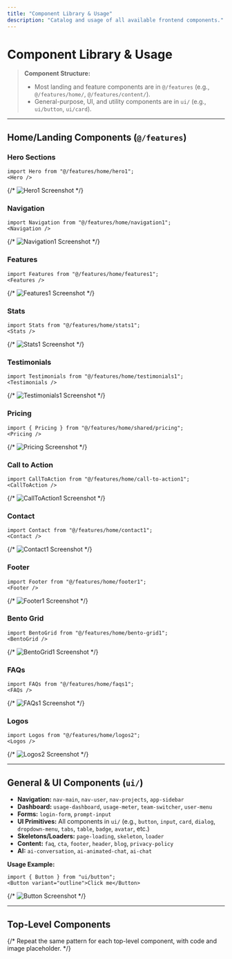 ```yaml
---
title: "Component Library & Usage"
description: "Catalog and usage of all available frontend components."
---
```


# Component Library & Usage

> **Component Structure:**
> - Most landing and feature components are in `@/features` (e.g., `@/features/home/`, `@/features/content/`).
> - General-purpose, UI, and utility components are in `ui/` (e.g., `ui/button`, `ui/card`).

---

## Home/Landing Components (`@/features`)

### Hero Sections

```tsx
import Hero from "@/features/home/hero1";
<Hero />
```
{/* ![Hero1 Screenshot](/images/frontend/hero1.png) */}

### Navigation

```tsx
import Navigation from "@/features/home/navigation1";
<Navigation />
```
{/* ![Navigation1 Screenshot](/images/frontend/navigation1.png) */}

### Features

```tsx
import Features from "@/features/home/features1";
<Features />
```
{/* ![Features1 Screenshot](/images/frontend/features1.png) */}

### Stats

```tsx
import Stats from "@/features/home/stats1";
<Stats />
```
{/* ![Stats1 Screenshot](/images/frontend/stats1.png) */}

### Testimonials

```tsx
import Testimonials from "@/features/home/testimonials1";
<Testimonials />
```
{/* ![Testimonials1 Screenshot](/images/frontend/testimonials1.png) */}

### Pricing

```tsx
import { Pricing } from "@/features/home/shared/pricing";
<Pricing />
```
{/* ![Pricing Screenshot](/images/frontend/pricing.png) */}

### Call to Action

```tsx
import CallToAction from "@/features/home/call-to-action1";
<CallToAction />
```
{/* ![CallToAction1 Screenshot](/images/frontend/call-to-action1.png) */}

### Contact

```tsx
import Contact from "@/features/home/contact1";
<Contact />
```
{/* ![Contact1 Screenshot](/images/frontend/contact1.png) */}

### Footer

```tsx
import Footer from "@/features/home/footer1";
<Footer />
```
{/* ![Footer1 Screenshot](/images/frontend/footer1.png) */}

### Bento Grid

```tsx
import BentoGrid from "@/features/home/bento-grid1";
<BentoGrid />
```
{/* ![BentoGrid1 Screenshot](/images/frontend/bento-grid1.png) */}

### FAQs

```tsx
import FAQs from "@/features/home/faqs1";
<FAQs />
```
{/* ![FAQs1 Screenshot](/images/frontend/faqs1.png) */}

### Logos

```tsx
import Logos from "@/features/home/logos2";
<Logos />
```
{/* ![Logos2 Screenshot](/images/frontend/logos2.png) */}

---

## General & UI Components (`ui/`)

- **Navigation:** `nav-main`, `nav-user`, `nav-projects`, `app-sidebar`
- **Dashboard:** `usage-dashboard`, `usage-meter`, `team-switcher`, `user-menu`
- **Forms:** `login-form`, `prompt-input`
- **UI Primitives:** All components in `ui/` (e.g., `button`, `input`, `card`, `dialog`, `dropdown-menu`, `tabs`, `table`, `badge`, `avatar`, etc.)
- **Skeletons/Loaders:** `page-loading`, `skeleton`, `loader`
- **Content:** `faq`, `cta`, `footer`, `header`, `blog`, `privacy-policy`
- **AI:** `ai-conversation`, `ai-animated-chat`, `ai-chat`

**Usage Example:**

```tsx
import { Button } from "ui/button";
<Button variant="outline">Click me</Button>
```
{/* ![Button Screenshot](/images/frontend/button.png) */}

---

## Top-Level Components

{/* Repeat the same pattern for each top-level component, with code and image placeholder. */}